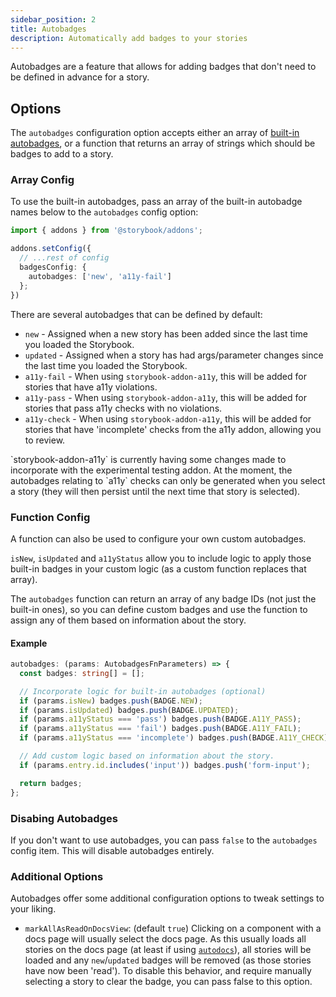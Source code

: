 ```yaml
---
sidebar_position: 2
title: Autobadges
description: Automatically add badges to your stories
---
```



Autobadges are a feature that allows for adding badges that don't need to be defined in advance for
a story.

## Options

The `autobadges` configuration option accepts either an array of
[built-in autobadges](#array-config), or a function that returns an array of strings which should be
badges to add to a story.

<ParameterWarning />

### Array Config

To use the built-in autobadges, pass an array of the built-in autobadge names below to the
`autobadges` config option:

```ts title='.storybook/manager.ts'
import { addons } from '@storybook/addons';

addons.setConfig({
  // ...rest of config
  badgesConfig: {
    autobadges: ['new', 'a11y-fail']
  };
})
```

There are several autobadges that can be defined by default:

- `new` - Assigned when a new story has been added since the last time you loaded the Storybook.
- `updated` - Assigned when a story has had args/parameter changes since the last time you loaded
  the Storybook.
- `a11y-fail` - When using `storybook-addon-a11y`, this will be added for stories that have a11y
  violations.
- `a11y-pass` - When using `storybook-addon-a11y`, this will be added for stories that pass a11y
  checks with no violations.
- `a11y-check` - When using `storybook-addon-a11y`, this will be added for stories that have
  'incomplete' checks from the a11y addon, allowing you to review.

<Admonition type='note'>
  `storybook-addon-a11y` is currently having some changes made to incorporate with the experimental
  testing addon. At the moment, the autobadges relating to `a11y` checks can only be generated when
  you select a story (they will then persist until the next time that story is selected).
</Admonition>

### Function Config

A function can also be used to configure your own custom autobadges.

<AutobadgeFunction />

`isNew`, `isUpdated` and `a11yStatus` allow you to include logic to apply those built-in badges in
your custom logic (as a custom function replaces that array).

The `autobadges` function can return an array of any badge IDs (not just the built-in ones), so you
can define custom badges and use the function to assign any of them based on information about the
story.

#### Example

```ts
autobadges: (params: AutobadgesFnParameters) => {
  const badges: string[] = [];

  // Incorporate logic for built-in autobadges (optional)
  if (params.isNew) badges.push(BADGE.NEW);
  if (params.isUpdated) badges.push(BADGE.UPDATED);
  if (params.a11yStatus === 'pass') badges.push(BADGE.A11Y_PASS);
  if (params.a11yStatus === 'fail') badges.push(BADGE.A11Y_FAIL);
  if (params.a11yStatus === 'incomplete') badges.push(BADGE.A11Y_CHECK);

  // Add custom logic based on information about the story.
  if (params.entry.id.includes('input')) badges.push('form-input');

  return badges;
};
```

### Disabing Autobadges

If you don't want to use autobadges, you can pass `false` to the `autobadges` config item. This will
disable autobadges entirely.

### Additional Options

Autobadges offer some additional configuration options to tweak settings to your liking.

- `markAllAsReadOnDocsView`: (default `true`) Clicking on a component with a docs page will usually
  select the docs page. As this usually loads all stories on the docs page (at least if using
  [`autodocs`](https://storybook.js.org/docs/writing-docs/autodocs#set-up-automated-documentation)),
  all stories will be loaded and any `new`/`updated` badges will be removed (as those stories have
  now been 'read'). To disable this behavior, and require manually selecting a story to clear the
  badge, you can pass false to this option.
